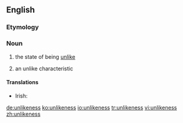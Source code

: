 ==English==

===Etymology===
{{suffix|unlike|ness}}

===Noun===
{{en-noun|es|-}}

# {{uncountable}} the state of being [[unlike]]
# {{countable}} an unlike characteristic

====Translations====
{{trans-top|the state of being unlike}}
* Irish: {{t|ga|éagsúlacht|f}}
{{trans-mid}}
{{trans-bottom}}

{{trans-top|an unlike characteristic}}
{{trans-mid}}
{{trans-bottom}}

[[de:unlikeness]]
[[ko:unlikeness]]
[[io:unlikeness]]
[[tr:unlikeness]]
[[vi:unlikeness]]
[[zh:unlikeness]]